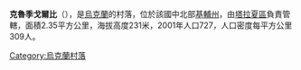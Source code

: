 {{coord|49|25|32|N|30|36|47|E|scale:30000|display=title}}

'''克魯季戈爾比'''（{{lang-uk|Круті Горби}}），是[[烏克蘭|烏克蘭]]的村落，位於該國中北部[[基輔州|基輔州]]，由[[塔拉夏區|塔拉夏區]]負責管轄，面積2.35平方公里，海拔高度231米，2001年人口727，人口密度每平方公里309人。

{{Ukraine-geo-stub}}
[[Category:烏克蘭村落|Category:烏克蘭村落]]